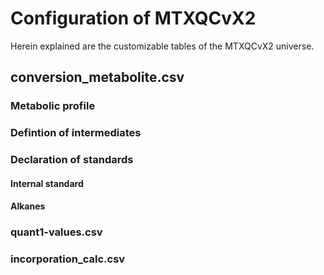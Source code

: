 # Configuration of MTXQCvX2{#config}

Herein explained are the customizable tables of the MTXQCvX2 universe.

## conversion_metabolite.csv

### Metabolic profile

### Defintion of intermediates

### Declaration of standards

#### Internal standard

#### Alkanes

### quant1-values.csv

### incorporation_calc.csv



